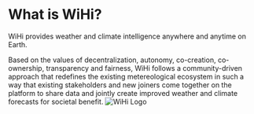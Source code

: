 # What is WiHi?

WiHi provides weather and climate intelligence anywhere and anytime on Earth. 

Based on the values of decentralization, autonomy, co-creation, co-ownership, transparency and fairness, WiHi follows a community-driven approach that redefines the existing metereological ecosystem in such a way that existing stakeholders and new joiners come together on the platform to share data and jointly create improved weather and climate forecasts for societal benefit.
![WiHi Logo](../img/wihi_square.png)

